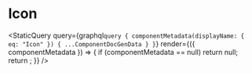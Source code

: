
# Icon

<StaticQuery
  query={graphql`query {
    componentMetadata(displayName: { eq: "Icon" }) { ...ComponentDocGenData }
  }`}
  render={({ componentMetadata }) => {
    if (componentMetadata == null) return null;
    return <PropsTable propMetaData={componentMetadata.props} />;
  }}
/>
